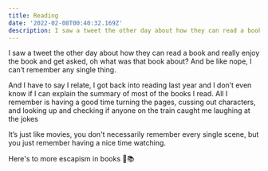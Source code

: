 ```yaml
---
title: Reading
date: '2022-02-08T00:40:32.169Z'
description: I saw a tweet the other day about how they can read a book and really enjoy the book and get asked, oh what was that book about? And be like nope, I can’t remember any single thing.
---
```


I saw a tweet the other day about how they can read a book and really enjoy the book and get asked, oh what was that book about? And be like nope, I can’t remember any single thing.

And I have to say I relate, I got back into reading last year and I don’t even know if I can explain the summary of most of the books I read. All I remember is having a good time turning the pages, cussing out characters, and looking up and checking if anyone on the train caught me laughing at the jokes

It’s just like movies, you don't necessarily remember every single scene, but you just remember having a nice time watching.

Here's to more escapism in books 🥂📚
